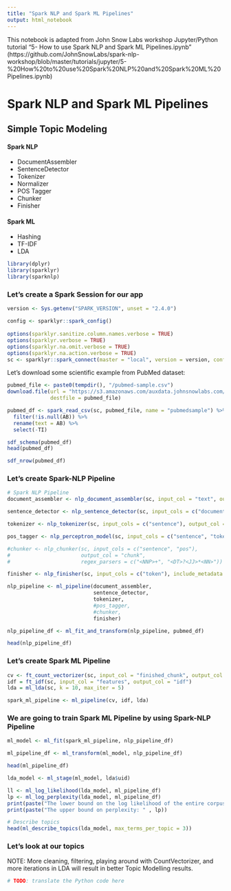 ```yaml
---
title: "Spark NLP and Spark ML Pipelines"
output: html_notebook
---
```


This notebook is adapted from John Snow Labs workshop Jupyter/Python tutorial "5- How to use Spark NLP and Spark ML Pipelines.ipynb"
(https://github.com/JohnSnowLabs/spark-nlp-workshop/blob/master/tutorials/jupyter/5-%20How%20to%20use%20Spark%20NLP%20and%20Spark%20ML%20Pipelines.ipynb)

# Spark NLP and Spark ML Pipelines
## Simple Topic Modeling
#### Spark NLP
* DocumentAssembler
* SentenceDetector
* Tokenizer
* Normalizer
* POS Tagger
* Chunker
* Finisher

#### Spark ML
* Hashing
* TF-IDF
* LDA

```r
library(dplyr)
library(sparklyr)
library(sparknlp)
```

### Let's create a Spark Session for our app
```r
version <- Sys.getenv("SPARK_VERSION", unset = "2.4.0")

config <- sparklyr::spark_config()
    
options(sparklyr.sanitize.column.names.verbose = TRUE)
options(sparklyr.verbose = TRUE)
options(sparklyr.na.omit.verbose = TRUE)
options(sparklyr.na.action.verbose = TRUE)
sc <- sparklyr::spark_connect(master = "local", version = version, config = config)
```

Let's download some scientific example from PubMed dataset:
```r
pubmed_file <- paste0(tempdir(), "/pubmed-sample.csv")
download.file(url = "https://s3.amazonaws.com/auxdata.johnsnowlabs.com/public/resources/en/pubmed/pubmed-sample.csv", 
              destfile = pubmed_file)
```

```r
pubmed_df <- spark_read_csv(sc, pubmed_file, name = "pubmedsample") %>%
  filter(!is.null(AB)) %>%
  rename(text = AB) %>%
  select(-TI)
```

```r
sdf_schema(pubmed_df)
head(pubmed_df)
```
```r
sdf_nrow(pubmed_df)
```
### Let's create Spark-NLP Pipeline
```r
# Spark NLP Pipeline
document_assembler <- nlp_document_assembler(sc, input_col = "text", output_col = "document")

sentence_detector <- nlp_sentence_detector(sc, input_cols = c("document"), output_col = "sentence")

tokenizer <- nlp_tokenizer(sc, input_cols = c("sentence"), output_col = "token")

pos_tagger <- nlp_perceptron_model(sc, input_cols = c("sentence", "token"), output_col = "pos")

#chunker <- nlp_chunker(sc, input_cols = c("sentence", "pos"), 
#                       output_col = "chunk", 
#                       regex_parsers = c("<NNP>+", "<DT>?<JJ>*<NN>"))

finisher <- nlp_finisher(sc, input_cols = c("token"), include_metadata = FALSE)

nlp_pipeline <- ml_pipeline(document_assembler, 
                            sentence_detector, 
                            tokenizer, 
                            #pos_tagger, 
                            #chunker, 
                            finisher)
```

```r
nlp_pipeline_df <- ml_fit_and_transform(nlp_pipeline, pubmed_df)
```

```r
head(nlp_pipeline_df)
```

### Let's create Spark ML Pipeline
```r
cv <- ft_count_vectorizer(sc, input_col = "finished_chunk", output_col = "features", vocab_size = 1000, min_df = 10.0, min_tf = 10.0)
idf = ft_idf(sc, input_col = "features", output_col = "idf")
lda = ml_lda(sc, k = 10, max_iter = 5)

spark_ml_pipeline <- ml_pipeline(cv, idf, lda)
```

### We are going to train Spark ML Pipeline by using Spark-NLP Pipeline
```r
ml_model <- ml_fit(spark_ml_pipeline, nlp_pipeline_df)
```

```r
ml_pipeline_df <- ml_transform(ml_model, nlp_pipeline_df)
```

```r
head(ml_pipeline_df)
```

```r
lda_model <- ml_stage(ml_model, lda$uid)
```

```r
ll <- ml_log_likelihood(lda_model, ml_pipeline_df)
lp <- ml_log_perplexity(lda_model, ml_pipeline_df)
print(paste("The lower bound on the log likelihood of the entire corpus: ", ll))
print(paste("The upper bound on perplexity: " , lp))
```

```r
# Describe topics
head(ml_describe_topics(lda_model, max_terms_per_topic = 3))
```

### Let's look at our topics
NOTE: More cleaning, filtering, playing around with CountVectorizer, and more iterations in LDA will result in better Topic Modelling results.
```r
# TODO: translate the Python code here
```





